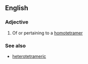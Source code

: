 ==English==

===Adjective===
{{en-adj|-}}

# Of or pertaining to a [[homotetramer]]

===See also===
*[[heterotetrameric]]
